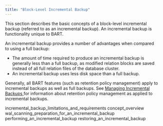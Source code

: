 ```yaml
---
title: "Block-Level Incremental Backup"
---
```


<div id="block-level_incremental_backup" class="registered_link"></div>


This section describes the basic concepts of a block-level incremental backup (referred to as an incremental backup). An incremental backup is functionality unique to BART.

An incremental backup provides a number of advantages when compared to using a full backup:

  - The amount of time required to produce an incremental backup is generally less than a full backup, as modified relation blocks are saved instead of all full relation files of the database cluster.
  - An incremental backup uses less disk space than a full backup.

Generally, all BART features (such as retention policy management) apply to incremental backups as well as full backups. See [Managing Incremental Backups ](../03_using_bart/02_managing_backups_using_a_retention_policy/05_managing_incremental_backups#managing_incremental_backups) for information about retention policy management as applied to incremental backups.

<div class="toctree" data-maxdepth="3">

incremental_backup_limitations_and_requirements concept_overview wal_scanning_preparation_for_an_incremental_backup performing_an_incremental_backup restoring_an_incremental_backup

</div>
